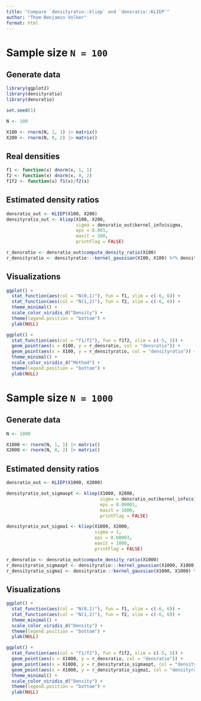 ```yaml
---
title: "Compare `densityratio::kliep` and `densratio::KLIEP`"
author: "Thom Benjamin Volker"
format: html
---
```


# Sample size `N = 100`

## Generate data

```r
library(ggplot2)
library(densityratio)
library(densratio)

set.seed(1)

N <- 100

X100 <- rnorm(N, 1, 1) |> matrix()
X200 <- rnorm(N, 0, 2) |> matrix()
```

## Real densities

```r
f1 <- function(x) dnorm(x, 1, 1)
f2 <- function(x) dnorm(x, 0, 2)
f1f2 <- function(x) f1(x)/f2(x)
```

## Estimated density ratios

```r
densratio_out <- KLIEP(X100, X200)
densityratio_out <- kliep(X100, X200, 
                          sigma = densratio_out$kernel_info$sigma,
                          eps = 0.001,
                          maxit = 100,
                          printFlag = FALSE)

r_densratio <- densratio_out$compute_density_ratio(X100)
r_densityratio <- densityratio:::kernel_gaussian(X100, X100) %*% densityratio_out
```



## Visualizations


```r
ggplot() +
  stat_function(aes(col = "N(0,1)"), fun = f1, xlim = c(-6, 6)) +
  stat_function(aes(col = "N(1,2)"), fun = f2, xlim = c(-6, 6)) +
  theme_minimal() +
  scale_color_viridis_d("Density") +
  theme(legend.position = "bottom") +
  ylab(NULL)

ggplot() +
  stat_function(aes(col = "f1/f2"), fun = f1f2, xlim = c(-5, 5)) +
  geom_point(aes(x = X100, y = r_densratio, col = "densratio")) +
  geom_point(aes(x = X100, y = r_densityratio, col = "densityratio")) +
  theme_minimal() +
  scale_color_viridis_d("Method") +
  theme(legend.position = "bottom") +
  ylab(NULL)
```

# Sample size `N = 1000`

## Generate data

```r
N <- 1000

X1000 <- rnorm(N, 1, 1) |> matrix()
X2000 <- rnorm(N, 0, 2) |> matrix()
```

## Estimated density ratios

```r
densratio_out <- KLIEP(X1000, X2000)

densityratio_out_sigmaopt <- kliep(X1000, X2000,
                                   sigma = densratio_out$kernel_info$sigma,
                                   eps = 0.00001,
                                   maxit = 1000,
                                   printFlag = FALSE)

densityratio_out_sigma1 <- kliep(X1000, X2000, 
                                 sigma = 1,
                                 eps = 0.00001,
                                 maxit = 1000,
                                 printFlag = FALSE)

r_densratio <- densratio_out$compute_density_ratio(X1000)
r_densityratio_sigmaopt <- densityratio:::kernel_gaussian(X1000, X1000) %*% densityratio_out_sigmaopt
r_densityratio_sigma1 <- densityratio:::kernel_gaussian(X1000, X1000) %*% densityratio_out_sigma1
```



## Visualizations


```r
ggplot() +
  stat_function(aes(col = "N(0,1)"), fun = f1, xlim = c(-6, 6)) +
  stat_function(aes(col = "N(1,2)"), fun = f2, xlim = c(-6, 6)) +
  theme_minimal() +
  scale_color_viridis_d("Density") +
  theme(legend.position = "bottom") +
  ylab(NULL)

ggplot() +
  stat_function(aes(col = "f1/f2"), fun = f1f2, xlim = c(-5, 5)) +
  geom_point(aes(x = X1000, y = r_densratio, col = "densratio")) +
  geom_point(aes(x = X1000, y = r_densityratio_sigmaopt, col = "densityratio - sigma opt")) +
  geom_point(aes(x = X1000, y = r_densityratio_sigma1, col = "densityratio - sigma1")) +
  theme_minimal() +
  scale_color_viridis_d("Density") +
  theme(legend.position = "bottom") +
  ylab(NULL)
```

